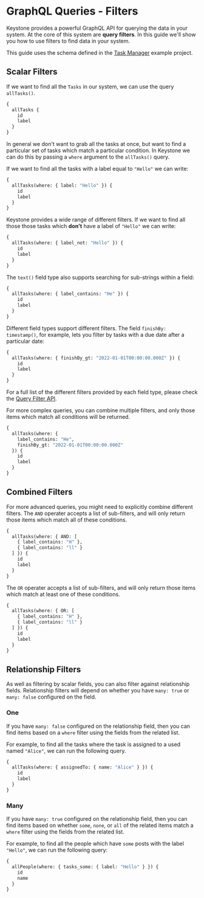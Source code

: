 
# GraphQL Queries - Filters

Keystone provides a powerful GraphQL API for querying the data in your system.
At the core of this system are **query filters**.
In this guide we'll show you how to use filters to find data in your system.

This guide uses the schema defined in the [Task Manager](https://github.com/keystonejs/keystone/tree/master/examples/task-manager) example project.

## Scalar Filters

If we want to find all the `Tasks` in our system, we can use the query `allTasks()`.

```graphql
{
  allTasks {
    id
    label
  }
}
```

In general we don't want to grab all the tasks at once, but want to find a particular set of tasks which match a particular condition.
In Keystone we can do this by passing a `where` argument to the `allTasks()` query.

If we want to find all the tasks with a label equal to `"Hello"` we can write:

```graphql
{
  allTasks(where: { label: "Hello" }) {
    id
    label
  }
}
```

Keystone provides a wide range of different filters. If we want to find all those those tasks which **don't** have a label of `"Hello"` we can write:

```graphql
{
  allTasks(where: { label_not: "Hello" }) {
    id
    label
  }
}
```

The `text()` field type also supports searching for sub-strings within a field:

```graphql
{
  allTasks(where: { label_contains: "He" }) {
    id
    label
  }
}
```

Different field types support different filters. The field `finishBy: timestamp()`, for example, lets you filter by tasks with a due date after a particular date:

```graphql
{
  allTasks(where: { finishBy_gt: "2022-01-01T00:00:00.000Z" }) {
    id
    label
  }
}
```

For a full list of the different filters provided by each field type, please check the [Query Filter API](../apis/filters).

For more complex queries, you can combine multiple filters, and only those items which match all conditions will be returned.

```graphql
{
  allTasks(where: {
    label_contains: "He",
    finishBy_gt: "2022-01-01T00:00:00.000Z"
  }) {
    id
    label
  }
}
```

## Combined Filters

For more advanced queries, you might need to explicitly combine different filters.
The `AND` operater accepts a list of sub-filters, and will only return those items which match all of these conditions.

```graphql
{
  allTasks(where: { AND: [
    { label_contains: "H" },
    { label_contains: "ll" }
  ] }) {
    id
    label
  }
}
```

The `OR` operater accepts a list of sub-filters, and will only return those items which match at least one of these conditions.

```graphql
{
  allTasks(where: { OR: [
    { label_contains: "H" },
    { label_contains: "ll" }
  ] }) {
    id
    label
  }
}
```

## Relationship Filters

As well as filtering by scalar fields, you can also filter against relationship fields.
Relationship filters will depend on whether you have `many: true` or `many: false` configured on the field.

### One

If you have `many: false` configured on the relationship field, then you can find items based on a `where` filter using the fields from the related list.

For example, to find all the tasks where the task is assigned to a used named `"Alice"`, we can run the following query.

```graphql
{
  allTasks(where: { assignedTo: { name: "Alice" } }) {
    id
    label
  }
}
```

### Many

If you have `many: true` configured on the relationship field, then you can find items based on whether `some`, `none`, or `all` of the related items match a `where` filter using the fields from the related list.

For example, to find all the people which have `some` posts with the label `"Hello"`, we can run the following query:

```graphql
{
  allPeople(where: { tasks_some: { label: "Hello" } }) {
    id
    name
  }
}
```

